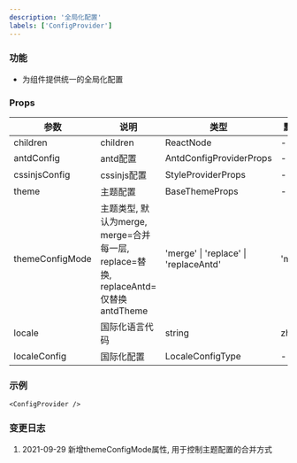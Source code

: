 ```yaml
---
description: '全局化配置'
labels: ['ConfigProvider']
---
```


### 功能

- 为组件提供统一的全局化配置

### Props

| 参数 | 说明 | 类型 | 默认值 |
| --- | --- | --- | --- |
| children | children | ReactNode | - |
| antdConfig | antd配置 | AntdConfigProviderProps | - |
| cssinjsConfig | cssinjs配置 | StyleProviderProps | - |
| theme | 主题配置 | BaseThemeProps | - |
| themeConfigMode | 主题类型, 默认为merge, merge=合并每一层, replace=替换, replaceAntd=仅替换antdTheme | 'merge' &#124; 'replace' &#124; 'replaceAntd' | 'merge' |
|  locale  | 国际化语言代码   | string   |  zh-CN   |
|  localeConfig  |  国际化配置  |  LocaleConfigType  |   -  |

### 示例


```tsx live
<ConfigProvider />
```

### 变更日志

1. 2021-09-29 新增themeConfigMode属性, 用于控制主题配置的合并方式

